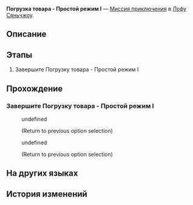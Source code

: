 {{Дополнить|Диалоги.}}
{{Миссия Инфобокс
|id              = 8025228
|Название        = 
|Изображение     = Миссия Освоения Погрузка товара - Простой режим I.png
|Тип             = Миссия приключения
|События         = 
|Глава           = 
|Условия         = 
|Персонажи       = Виртуальный Скотт; Первопроходец
|СтартЛокация    = «Рассекатель небес»
|Мир             = Лофу Сяньчжоу
|Локации         = «Рассекатель небес»
|Предыдущая      = 
|Следующая       = 
|Награды         = 
}}
'''Погрузка товара - Простой режим I''' — [[Миссия приключения]] в [[Лофу Сяньчжоу]].

==Описание==
{{Описание|<!--официальное описание из Перекрёстка судеб-->}}

==Этапы==
# Завершите Погрузку товара - Простой режим I

==Прохождение==
{{Дополнить}}

===Завершите Погрузку товара - Простой режим I===
{{Описание миссии|локация=«Рассекатель небес»|Завершите Погрузку товара - Простой режим I}}
{{Диалог Начало}}

:{{tx}}
<!--Unknown TalkSentence: 802520401-->
:{{Диалог|Стрелка}} undefined
:<!--Unknown TalkSentence: 802520403-->
:<!--Unknown TalkSentence: 802520404-->
:<!--Unknown TalkSentence: 802520405-->
:<!--Unknown TalkSentence: 802520406-->
:;(Return to previous option selection)
:{{Диалог|Стрелка}} undefined
:<!--Unknown TalkSentence: 802520405-->
:<!--Unknown TalkSentence: 802520406-->
:;(Return to previous option selection)
{{Диалог Конец}}

==На других языках==
{{На других языках
|en   = Inventory Arrangement Easy Mode I
|zhs  = 「码放货物」简单模式I
|zht  = 「堆放貨物」簡單模式I
|ja   = 「貨物整理」難易度・簡単I
|ko   = 「화물 적재」 쉬움 모드 I
|es   = Cargamento de mercancía: modo fácil&nbsp;I
|fr   = Mode facile I de Gestion du chargement
|ru   = Погрузка товара - Простой режим I
|th   = โหลดสินค้าโหมดง่าย I
|vi   = "Sắp Xếp Hàng Hóa" Chế Độ Dễ I
|de   = Lagerverwaltung – Leichter Modus I
|id   = "Penataan Barang" Mode Gampang I
|pt   = Organização de Inventário - Modo Fácil I
}}

==История изменений==
{{История изменений|2.7}}
